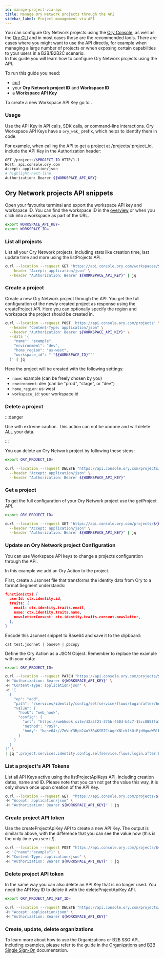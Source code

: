 ```yaml
---
id: manage-project-via-api
title: Manage Ory Network projects through the API
sidebar_label: Project management via API
---
```


You can configure Ory Network projects using the [Ory Console](https://console.ory.com/), as well as the
[Ory CLI](./cli/cli-basics) and in most cases those are the recommended tools. There are cases where you might want to use the API
directly, for example when managing a large number of projects or when exposing certain capabilities to your users in a B2B/B2B2C
scenario.  
In this guide you will learn how to configure Ory Network projects using the API.

To run this guide you need:

- [curl](https://curl.se/)
- your **Ory Network project ID** and **Workspace ID**
- a **Workspace API Key**

To create a new Workspace API Key go to <ConsoleLink route="workspace.settings.apiKeys" />.

### Usage

Use the API Key in API calls, SDK calls, or command-line interactions. Ory Workspace API Keys have a `ory_wak_` prefix, which
helps to identify them in code.

For example, when calling the API to get a project at /projects/:project_id, include the API Key in the Authorization header:

```bash
GET /projects/$PROJECT_ID HTTP/1.1
Host: api.console.ory.com
Accept: application/json
# highlight-next-line
Authorization: Bearer ${WORKSPACE_API_KEY}
```

## Ory Network projects API snippets

Open your favourite terminal and export the workspace API key and workspace ID. You can find the workspace ID in the
[overview](https://console.ory.com/workspaces) or when you click into a workspace as part of the URL.

```bash
export WORKSPACE_API_KEY=
export WORKSPACE_ID=
```

### List all projects

List all your Ory Network projects, including stats like creation time, last update time and more using the listProjects API.

```bash
curl --location --request GET "https://api.console.ory.com/workspaces/${WORKSPACE_ID}/projects" \
  --header "Accept: application/json" \
  --header "Authorization: Bearer ${WORKSPACE_API_KEY}" | jq
```

### Create a project

Create a new Ory Network project through the API. You get the full configuration of the newly created project as response using
the createProject API. Here you can optionally specify the region and workspace the project should be created in.

```bash
curl --location --request POST 'https://api.console.ory.com/projects' \
  --header "Content-Type: application/json" \
  --header "Authorization: Bearer ${WORKSPACE_API_KEY}" \
  --data '{
    "name": "example",
    "environment": "dev",
    "home_region": "us-west",
    "workspace_id": "'"${WORKSPACE_ID}"'"
  }' | jq
```

Here the project will be created with the following settings:

- `name`: example (can be freely chosen by you)
- `environment`: dev (can be "prod", "stage", or "dev")
- `home_region`: us-west
- `workspace_id`: your workspace id

### Delete a project

:::danger

Use with extreme caution. This action can not be undone and will delete ALL your data.

:::

You can delete an Ory Network project by following these steps:

```bash
export ORY_PROJECT_ID=

curl --location --request DELETE "https://api.console.ory.com/projects/${ORY_PROJECT_ID}" \
  --header "Accept: application/json" \
  --header "Authorization: Bearer ${WORKSPACE_API_KEY}"
```

### Get a project

To get the full configuration of your Ory Network project use the getProject API.

```bash
export ORY_PROJECT_ID=

curl --location --request GET "https://api.console.ory.com/projects/${ORY_PROJECT_ID}" \
  --header "Accept: application/json" \
  --header "Authorization: Bearer ${WORKSPACE_API_KEY}" | jq
```

### Update an Ory Network project Configuration

You can use Workspace API keys to change a projects configuration through the API.

In this example we add an Ory Action to the project.

First, create a Jsonnet file that transforms the identity data from Ory to a format Segment understands:

```json
function(ctx) {
  userId: ctx.identity.id,
  traits: {
    email: ctx.identity.traits.email,
    name: ctx.identity.traits.name,
    newsletterConsent: ctx.identity.traits.consent.newsletter,
  },
}
```

Encode this Jsonnet snippet to Base64 and save it to the clipboard:

`cat test.jsonnet | base64 | pbcopy`

Define the Ory Action as a JSON Object. Remember to replace the example with your data:

```bash
export ORY_PROJECT_ID=

curl --location --request PATCH "https://api.console.ory.com/projects/${ORY_PROJECT_ID}" \
-H "Authorization: Bearer ${WORKSPACE_API_KEY}" \
-H "Content-Type: application/json" \
-d '[
  {
    "op": "add",
    "path": "/services/identity/config/selfservice/flows/login/after/hooks/-",
    "value": {
      "hook": "web_hook",
      "config": {
        "url": "https://webhook.site/42a3f21-375b-4604-b4c7-15cc885ffa13",
        "method": "POST",
        "body": "base64://ZnVuY3Rpb24oY3R4KSB7CiAgdXNlcklkOiBjdHguaWRlbnRpdHkuaWQsCiAgdHJhaXRzOiB7CiAgICBlbWFpbDogY3R4LmlkZW50aXR5LnRyYWl0cy5lbWFpbCwKICAgIG5hbWU6IGN0eC5pZGVudGl0eS50cmFpdHMubmFtZSwKICAgIG5ld3NsZXR0ZXJDb25zZW50OiBjdHguaWRlbnRpdHkudHJhaXRzLmNvbnNlbnQubmV3c2xldHRlciwKICB9LAp9"
      }
    }
  }
]' \
| jq ".project.services.identity.config.selfservice.flows.login.after.hooks"
```

### List a project's API Tokens

List all API Keys active using the listProjectApiKeys API, including creation dates, name and ID. Please note that you can not get
the value this way, it is only shown once upon creation of the API Key.

```bash
curl --location --request GET  "https://api.console.ory.com/projects/${ORY_PROJECT_ID}/tokens" \
-H "Accept: application/json" \
-H "Authorization: Bearer ${WORKSPACE_API_KEY}" | jq
```

### Create project API token

Use the createProjectApiKey API to create a new API Key. The output is similar to above, with the difference that you can see the
value now (this is the only time you see it!).

```bash
curl --location --request POST "https://api.console.ory.com/projects/${ORY_PROJECT_ID}/tokens" \
-d '{"name":"example"}' \
-H "Content-Type: application/json" \
-H "Authorization: Bearer ${WORKSPACE_API_KEY}" | jq
```

### Delete project API token

In the same way you can also delete an API Key that is no longer used. You need the API Key ID to delete it with the
deleteProjectApiKey API.

```bash
export ORY_PROJECT_API_KEY_ID=

curl --location --request DELETE "https://api.console.ory.com/projects/${ORY_PROJECT_ID}/tokens/${ORY_PROJECT_API_KEY_ID}" \
-H "Accept: application/json" \
-H "Authorization: Bearer ${WORKSPACE_API_KEY}"
```

### Create, update, delete organizations

To learn more about how to use the Organizations or B2B SSO API, including examples, please refer to the guide in the
[Organizations and B2B Single Sign-On](kratos/organizations/organizations.mdx) documentation.
